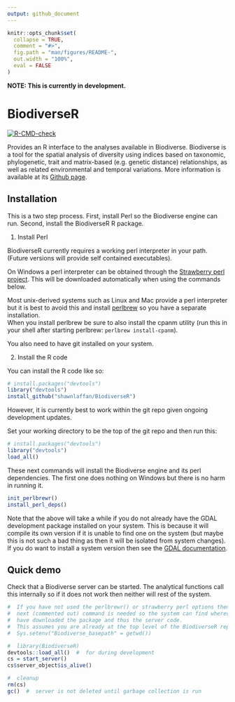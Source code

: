 ```yaml
---
output: github_document
---
```


<!-- README.md is generated from README.Rmd. Please edit that file -->

```r
knitr::opts_chunk$set(
  collapse = TRUE,
  comment = "#>",
  fig.path = "man/figures/README-",
  out.width = "100%",
  eval = FALSE
)
```

**NOTE: This is currently in development. **

# BiodiverseR    

<!-- badges: start -->
[![R-CMD-check](https://github.com/shawnlaffan/Biodiverse-R/actions/workflows/R-CMD-check.yaml/badge.svg)](https://github.com/shawnlaffan/Biodiverse-R/actions/workflows/R-CMD-check.yaml)
<!-- badges: end -->

Provides an R interface to the analyses available in Biodiverse. Biodiverse 
is a tool for the spatial analysis of diversity using indices based on taxonomic, 
phylogenetic, trait and matrix-based (e.g. genetic distance) relationships, 
as well as related environmental and temporal variations. More information is 
available at its [Github page](https://github.com/shawnlaffan/biodiverse).

## Installation

This is a two step process.  First, install Perl so the 
Biodiverse engine can run.  Second, install the BiodiverseR R package.  

1. Install Perl 

BiodiverseR currently requires a working perl interpreter in your path.
(Future versions will provide self contained executables).

On Windows a perl interpreter can be obtained through the 
[Strawberry perl project](https://strawberryperl.com/releases.html).
This will be downloaded automatically when using the commands below.

Most unix-derived systems such as Linux and Mac provide a perl interpreter 
but it is best to avoid this and install 
[perlbrew](https://perlbrew.pl/Installation.html) so you have a separate installation.  
When you install perlbrew be sure to also install the cpanm utility (run this 
in your shell after starting perlbrew: ```perlbrew install-cpanm```).


You also need to have git installed on your system.


2. Install the R code


You can install the R code like so:

``` r
# install.packages("devtools")
library("devtools")
install_github("shawnlaffan/BiodiverseR")
```

However, it is currently best to work within the git repo given ongoing 
development updates.  

Set your working directory to be the top of the git repo and then run this:

```r
# install.packages("devtools")
library("devtools")
load_all()
```

These next commands will install the Biodiverse engine and its perl dependencies.
The first one does nothing on Windows but there is no harm in running it.  

```r
init_perlbrewr()
install_perl_deps()
```

Note that the above will take a while if you do not already have the GDAL 
development package installed on your system.  This is because it will compile
its own version if it is unable to find one on the system (but maybe this
is not such a bad thing as then it will be isolated from system changes). If
you do want to install a system version then see the 
[GDAL documentation](https://gdal.org/en/latest/download.html#binaries).  



## Quick demo

Check that a Biodiverse server can be started.  The analytical functions call 
this internally so if it does not work then neither will rest of the system.

```r
#  If you have not used the perlbrewr() or strawberry perl options then this 
#  next (commented out) command is needed so the system can find wherever you 
#  have downloaded the package and thus the server code. 
#  This assumes you are already at the top level of the BiodiverseR repository.  
#  Sys.setenv("Biodiverse_basepath" = getwd())

#  library(BiodiverseR)
devtools::load_all()  #  for during development 
cs = start_server()
cs$server_object$is_alive()

#  cleanup
rm(cs)
gc()  #  server is not deleted until garbage collection is run
```
